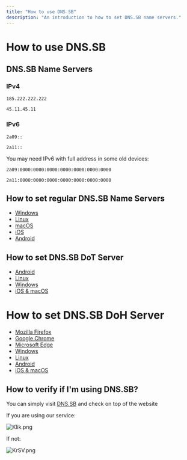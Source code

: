 ```yaml
---
title: "How to use DNS.SB"
description: "An introduction to how to set DNS.SB name servers."
---
```



# How to use DNS.SB

## DNS.SB Name Servers

### IPv4

```
185.222.222.222
```

```
45.11.45.11
```

### IPv6

```
2a09::
```

```
2a11::
```

You may need IPv6 with full address in some old devices:

```
2a09:0000:0000:0000:0000:0000:0000:0000
```

```
2a11:0000:0000:0000:0000:0000:0000:0000
```

## How to set regular DNS.SB Name Servers

- [Windows](/guide/windows/)
- [Linux](/guide/linux/)
- [macOS](/guide/macos/)
- [iOS](/guide/ios/)
- [Android](/guide/android/)

## How to set DNS.SB DoT Server

- [Android](/dot/android/)
- [Linux](/dot/linux/)
- [Windows](/dot/windows/)
- [iOS & macOS](/dot/apple/)

# How to set DNS.SB DoH Server

- [Mozilla Firefox](/doh/firefox/)
- [Google Chrome](/doh/chrome/)
- [Microsoft Edge](/doh/edge/)
- [Windows](/doh/windows/)
- [Linux](/doh/linux/)
- [Android](/doh/android/)
- [iOS & macOS](/doh/apple/)

## How to verify if I'm using DNS.SB?

You can simply visit [DNS.SB](https://dns.sb/) and check on top of the website

If you are using our service:

![Klik.png](https://s3.image.hosting/2021/07/16/Klik.png)

If not:

![KrSV.png](https://s3.image.hosting/2021/07/16/KrSV.png)

